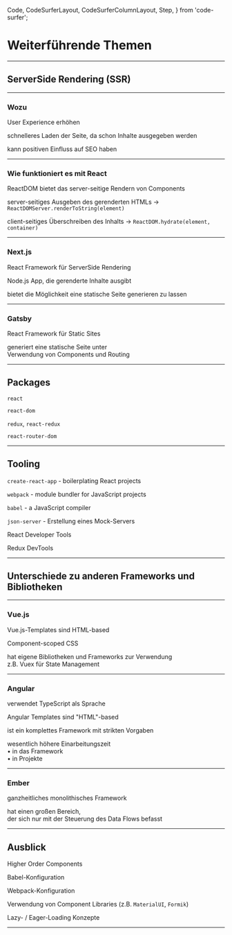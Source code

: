 
  Code,
  CodeSurferLayout,
  CodeSurferColumnLayout,
  Step,
} from 'code-surfer';


# Weiterführende Themen

---

## ServerSide Rendering (SSR)

---

### Wozu

<Appear>

User Experience erhöhen

schnelleres Laden der Seite, da schon Inhalte ausgegeben werden

kann positiven Einfluss auf SEO haben

</Appear>

---

### Wie funktioniert es mit React

<Appear>

ReactDOM bietet das server-seitige Rendern von Components

server-seitiges Ausgeben des gerenderten HTMLs -> `ReactDOMServer.renderToString(element)`

client-seitiges Überschreiben des Inhalts -> `ReactDOM.hydrate(element, container)`

</Appear>

---

### Next.js

<Appear>

React Framework für ServerSide Rendering

Node.js App, die gerenderte Inhalte ausgibt

bietet die Möglichkeit eine statische Seite generieren zu lassen

</Appear>

---

### Gatsby

<Appear>

React Framework für Static Sites

generiert eine statische Seite unter<br/>
Verwendung von Components und Routing

</Appear>

---

## Packages

<Appear>

`react`

`react-dom`

`redux`, `react-redux`

`react-router-dom`

</Appear> 

---

## Tooling

<Appear>

`create-react-app` - boilerplating React projects

`webpack` - module bundler for JavaScript projects

`babel` - a JavaScript compiler

`json-server` - Erstellung eines Mock-Servers

React Developer Tools

Redux DevTools

</Appear>

---

## Unterschiede zu anderen Frameworks und Bibliotheken

---

### Vue.js

<Appear>

Vue.js-Templates sind HTML-based

Component-scoped CSS

hat eigene Bibliotheken und Frameworks zur Verwendung<br/>
z.B. Vuex für State Management

</Appear>

---

### Angular

<Appear>

verwendet TypeScript als Sprache

Angular Templates sind "HTML"-based

ist ein komplettes Framework mit strikten Vorgaben

wesentlich höhere Einarbeitungszeit<br/>
• in das Framework<br/>
• in Projekte

</Appear>

---

### Ember

<Appear>

ganzheitliches monolithisches Framework

hat einen großen Bereich,<br/>
der sich nur mit der Steuerung des Data Flows befasst

</Appear>

---

## Ausblick

<Appear>

Higher Order Components

Babel-Konfiguration

Webpack-Konfiguration

Verwendung von Component Libraries (z.B. `MaterialUI`, `Formik`)

Lazy- / Eager-Loading Konzepte

</Appear>

---
